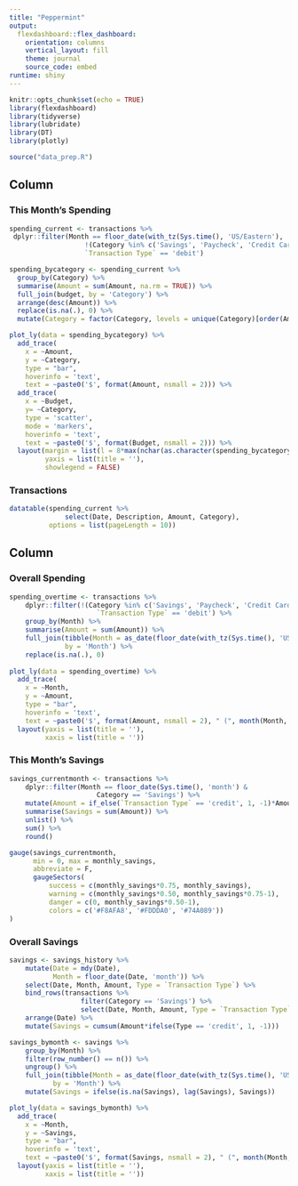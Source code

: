 ```yaml
---
title: "Peppermint"
output: 
  flexdashboard::flex_dashboard:
    orientation: columns
    vertical_layout: fill
    theme: journal
    source_code: embed
runtime: shiny
---
```


```r
knitr::opts_chunk$set(echo = TRUE)
library(flexdashboard)
library(tidyverse)
library(lubridate)
library(DT)
library(plotly)

source("data_prep.R")
```

Column {data-width=500, .tabset}
-----------------------------------------------------------------------

### This Month's Spending

```r
spending_current <- transactions %>%
 dplyr::filter(Month == floor_date(with_tz(Sys.time(), 'US/Eastern'), 'month') &
                   !(Category %in% c('Savings', 'Paycheck', 'Credit Card Payment', 'Transfer')) &
                   `Transaction Type` == 'debit')

spending_bycategory <- spending_current %>%
  group_by(Category) %>%
  summarise(Amount = sum(Amount, na.rm = TRUE)) %>%
  full_join(budget, by = 'Category') %>%
  arrange(desc(Amount)) %>%
  replace(is.na(.), 0) %>%
  mutate(Category = factor(Category, levels = unique(Category)[order(Amount, decreasing = FALSE)]))

plot_ly(data = spending_bycategory) %>%
  add_trace(
    x = ~Amount,
    y = ~Category,
    type = "bar",
    hoverinfo = 'text',
    text = ~paste0('$', format(Amount, nsmall = 2))) %>%
  add_trace(
    x = ~Budget, 
    y= ~Category, 
    type = 'scatter', 
    mode = 'markers',
    hoverinfo = 'text',
    text = ~paste0('$', format(Budget, nsmall = 2))) %>%
  layout(margin = list(l = 8*max(nchar(as.character(spending_bycategory[['Category']])))),
         yaxis = list(title = ''),
         showlegend = FALSE)
```

### Transactions

```r
datatable(spending_current %>% 
              select(Date, Description, Amount, Category),
          options = list(pageLength = 10))
```

Column {data-width=500}
-----------------------------------------------------------------------

### Overall Spending

```r
spending_overtime <- transactions %>%
    dplyr::filter(!(Category %in% c('Savings', 'Paycheck', 'Credit Card Payment', 'Transfer')) &
                      `Transaction Type` == 'debit') %>%
    group_by(Month) %>%
    summarise(Amount = sum(Amount)) %>%
    full_join(tibble(Month = as_date(floor_date(with_tz(Sys.time(), 'US/Eastern'), 'month'))),
              by = 'Month') %>%
    replace(is.na(.), 0)
    
plot_ly(data = spending_overtime) %>%
  add_trace(
    x = ~Month,
    y = ~Amount,
    type = "bar",
    hoverinfo = 'text',
    text = ~paste0('$', format(Amount, nsmall = 2), " (", month(Month, label = TRUE), ")")) %>%
  layout(yaxis = list(title = ''),
         xaxis = list(title = ''))
```

### This Month's Savings

```r
savings_currentmonth <- transactions %>%
    dplyr::filter(Month == floor_date(Sys.time(), 'month') &
                      Category == 'Savings') %>%
    mutate(Amount = if_else(`Transaction Type` == 'credit', 1, -1)*Amount) %>%
    summarise(Savings = sum(Amount)) %>%
    unlist() %>% 
    sum() %>%
    round()

gauge(savings_currentmonth,
      min = 0, max = monthly_savings,
      abbreviate = F,
      gaugeSectors(
          success = c(monthly_savings*0.75, monthly_savings),
          warning = c(monthly_savings*0.50, monthly_savings*0.75-1),
          danger = c(0, monthly_savings*0.50-1),
          colors = c('#F8AFA8', '#FDDDA0', '#74A089'))
)
```

### Overall Savings

```r
savings <- savings_history %>%
    mutate(Date = mdy(Date),
           Month = floor_date(Date, 'month')) %>%
    select(Date, Month, Amount, Type = `Transaction Type`) %>%
    bind_rows(transactions %>% 
                  filter(Category == 'Savings') %>%
                  select(Date, Month, Amount, Type = `Transaction Type`)) %>%
    arrange(Date) %>%
    mutate(Savings = cumsum(Amount*ifelse(Type == 'credit', 1, -1)))

savings_bymonth <- savings %>%
    group_by(Month) %>%
    filter(row_number() == n()) %>%
    ungroup() %>%
    full_join(tibble(Month = as_date(floor_date(with_tz(Sys.time(), 'US/Pacific'), 'month'))),
           by = 'Month') %>%
    mutate(Savings = ifelse(is.na(Savings), lag(Savings), Savings))

plot_ly(data = savings_bymonth) %>%
  add_trace(
    x = ~Month,
    y = ~Savings,
    type = "bar",
    hoverinfo = 'text',
    text = ~paste0('$', format(Savings, nsmall = 2), " (", month(Month, label = TRUE), ")")) %>%
  layout(yaxis = list(title = ''),
         xaxis = list(title = ''))
```

